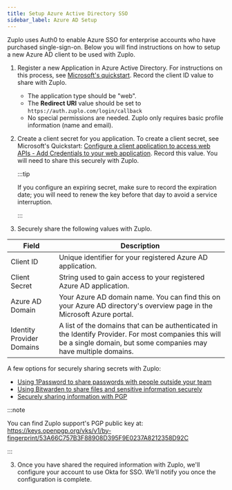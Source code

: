 ```yaml
---
title: Setup Azure Active Directory SSO
sidebar_label: Azure AD Setup
---
```


Zuplo uses Auth0 to enable Azure SSO for enterprise accounts who have purchased
single-sign-on. Below you will find instructions on how to setup a new Azure AD
client to be used with Zuplo.

1. Register a new Application in Azure Active Directory. For instructions on
   this process, see
   [Microsoft's quickstart](https://learn.microsoft.com/en-us/entra/identity-platform/quickstart-register-app).
   Record the client ID value to share with Zuplo.
   - The application type should be "web".
   - The **Redirect URI** value should be set to
     `https://auth.zuplo.com/login/callback`
   - No special permissions are needed. Zuplo only requires basic profile
     information (name and email).

2. Create a client secret for you application. To create a client secret, see
   Microsoft's Quickstart:
   [Configure a client application to access web APIs - Add Credentials to your web application](https://learn.microsoft.com/en-us/entra/identity-platform/quickstart-register-app).
   Record this value. You will need to share this securely with Zuplo.

   :::tip

   If you configure an expiring secret, make sure to record the expiration date;
   you will need to renew the key before that day to avoid a service
   interruption.

   :::

3. Securely share the following values with Zuplo.

| Field                     | Description                                                                                                                                                              |
| ------------------------- | ------------------------------------------------------------------------------------------------------------------------------------------------------------------------ |
| Client ID                 | Unique identifier for your registered Azure AD application.                                                                                                              |
| Client Secret             | String used to gain access to your registered Azure AD application.                                                                                                      |
| Azure AD Domain           | Your Azure AD domain name. You can find this on your Azure AD directory's overview page in the Microsoft Azure portal.                                                   |
| Identity Provider Domains | A list of the domains that can be authenticated in the Identify Provider. For most companies this will be a single domain, but some companies may have multiple domains. |

A few options for securely sharing secrets with Zuplo:

- [Using 1Password to share passwords with people outside your team ](https://1password.com/resources/guides/sharing-passwords-with-guests/)
- [Using Bitwarden to share files and sensitive information securely](https://bitwarden.com/blog/how-to-share-files-and-sensitive-information-securely/)
- [Securely sharing information with PGP](https://medium.com/slalom-build/how-to-use-gpg-to-securely-share-secrets-with-your-team-c09c50fe77e3)

:::note

You can find Zuplo support's PGP public key at:
https://keys.openpgp.org/vks/v1/by-fingerprint/53A66C757B3F88908D395F9E0237A8212358D92C

:::

3. Once you have shared the required information with Zuplo, we'll configure
   your account to use Okta for SSO. We'll notify you once the configuration is
   complete.
